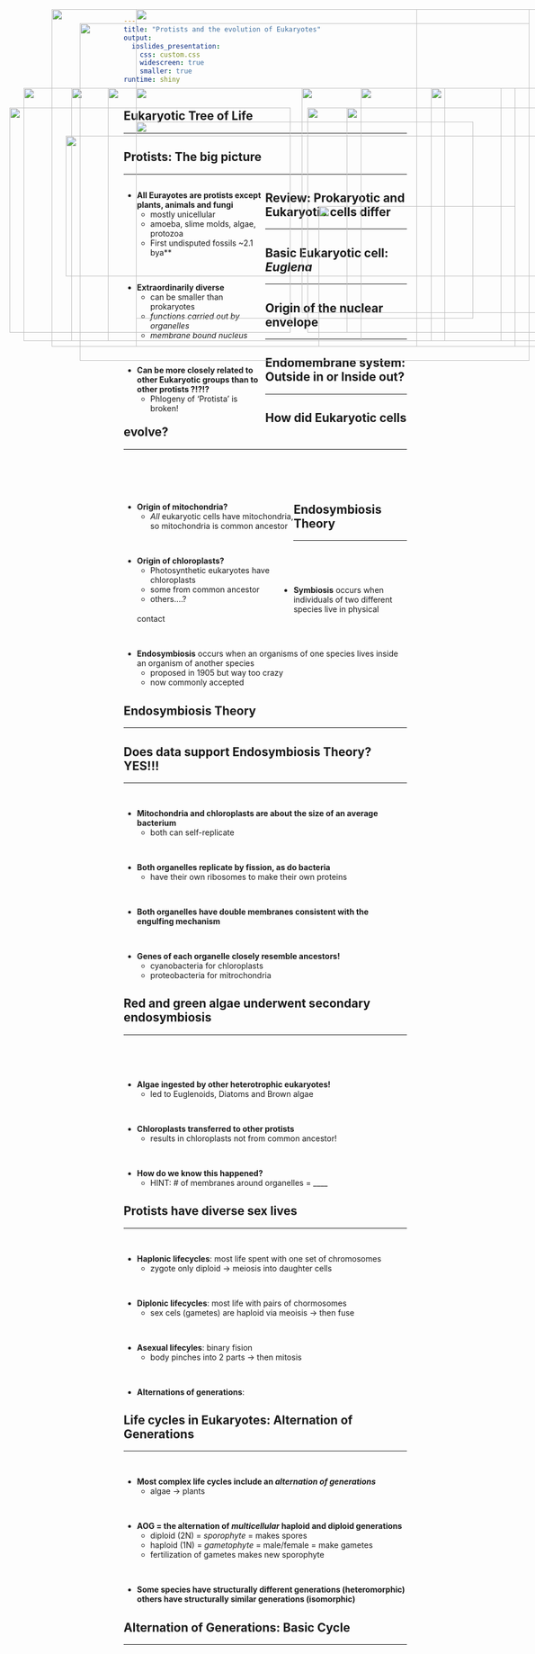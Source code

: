 ```yaml
---
title: "Protists and the evolution of Eukaryotes"
output: 
  ioslides_presentation:
    css: custom.css
    widescreen: true
    smaller: true
runtime: shiny
---
```


## Eukaryotic Tree of Life
<hr>

<IMG STYLE="position:absolute; TOP:190px; LEFT:50px; WIDTH:950px; HEIGHT:450px" SRC="images/eukar_phylo.jpg">

## Protists: The big picture
<hr>

<div style="float: left; width: 50%;">

* **All Eurayotes are protists except plants, animals and fungi**
    + mostly unicellular
    + amoeba, slime molds, algae, protozoa
    + First undisputed fossils ~2.1 bya**

<br/>

* **Extraordinarily diverse**
    + can be smaller than prokaryotes
    + *functions carried out by organelles*
    + *membrane bound nucleus*

<br/>

* **Can be more closely related to other Eukaryotic groups than to other protists ?!?!?**
  + Phlogeny of 'Protista' is broken!
    

</div>

<IMG STYLE="position:absolute; TOP:190px; LEFT:545px; WIDTH:500px; HEIGHT:400px" SRC="images/protist_collage.jpg">

## 

<IMG STYLE="position:absolute; TOP:50px; LEFT:250px; WIDTH:500px; HEIGHT:600px" SRC="images/phyla.jpg">

## Review: Prokaryotic and Eukaryotic cells differ
<hr>

<IMG STYLE="position:absolute; TOP:250px; LEFT:250px; WIDTH:600px; HEIGHT:350px" SRC="images/shareproeu.jpg">

## Basic Eukaryotic cell: *Euglena*
<hr>

<IMG STYLE="position:absolute; TOP:225px; LEFT:25px; WIDTH:500px; HEIGHT:400px" SRC="images/euglena.jpg">

<IMG STYLE="position:absolute; TOP:225px; LEFT:555px; WIDTH:500px; HEIGHT:400px" SRC="images/euglena2.jpg">

## Origin of the nuclear envelope
<hr>

<IMG STYLE="position:absolute; TOP:190px; LEFT:135px; WIDTH:830px; HEIGHT:450px" SRC="images/nuclearenvelope.jpg">

## Endomembrane system: Outside in or Inside out?
<hr>

<IMG STYLE="position:absolute; TOP:190px; LEFT:200px; WIDTH:700px; HEIGHT:450px" SRC="images/outin.jpg">

## How did Eukaryotic cells evolve?
<hr>
<br/>
<br/>
<br/>

<div style="float: left; width: 60%;">

* **Origin of mitochondria?**
    + *All* eukaryotic cells have mitochondria, so mitochondria is common ancestor

<br/>

* **Origin of chloroplasts?**
    + Photosynthetic eukaryotes have chloroplasts
    + some from common ancestor
    + others....?

</div>

<IMG STYLE="position:absolute; TOP:225px; LEFT:625px; WIDTH:350px; HEIGHT:400px" SRC="images/mitochloro.jpg">
    
## Endosymbiosis Theory
<hr>
<br/>
<br/>
<br/>

* **Symbiosis** occurs when individuals of two different species live in physical contact

<br/>

* **Endosymbiosis** occurs when an organisms of one species lives inside an organism of another species
    + proposed in 1905 but way too crazy
    + now commonly accepted
    
<IMG STYLE="position:absolute; TOP:400px; LEFT:575px; WIDTH:350px; HEIGHT:250px" SRC="images/endocartoon.jpg">

## Endosymbiosis Theory
<hr>

<IMG STYLE="position:absolute; TOP:275px; LEFT:125px; WIDTH:850px; HEIGHT:250px" SRC="images/endosymb.jpeg">

## 

<IMG STYLE="position:absolute; TOP:50px; LEFT:100px; WIDTH:850px; HEIGHT:600px" SRC="images/endo_mito.jpg">

## Does data support Endosymbiosis Theory? YES!!!
<hr>
<br/>

* **Mitochondria and chloroplasts are about the size of an average bacterium**
    + both can self-replicate

<br/>

* **Both organelles replicate by fission, as do bacteria** 
    + have their own ribosomes to make their own proteins
      
<br/>

* **Both organelles have double membranes consistent with the engulfing mechanism**

<br/>

* **Genes of each organelle closely resemble ancestors!**
    + cyanobacteria for chloroplasts
    + proteobacteria for mitrochondria
    
## Red and green algae underwent secondary endosymbiosis
<hr>
<br/>
<br/>
<br/>

* **Algae ingested by other heterotrophic eukaryotes!**
    + led to Euglenoids, Diatoms and Brown algae

<br/>

* **Chloroplasts transferred to other protists**
    + results in chloroplasts not from common ancestor!

<br/>

* **How do we know this happened?**
    + HINT: # of membranes around organelles = ____
  

<IMG STYLE="position:absolute; TOP:190px; LEFT:650px; WIDTH:400px; HEIGHT:450px" SRC="images/secondendo.png">

## Protists have diverse sex lives
<hr>
<br/>

* **Haplonic lifecycles**: most life spent with one set of chromosomes
    + zygote only diploid -> meiosis into daughter cells

<br/>

* **Diplonic lifecycles**: most life with pairs of chormosomes
    + sex cels (gametes) are haploid via meoisis -> then fuse
    
<br/>

* **Asexual lifecyles**: binary fision
    + body pinches into 2 parts -> then mitosis

<br/>

* **Alternations of generations**:

<IMG STYLE="position:absolute; TOP:190px; LEFT:775px; WIDTH:150px; HEIGHT:450px" SRC="images/protistsex.jpg">

## Life cycles in Eukaryotes: Alternation of Generations
<hr>
<br/>

* **Most complex life cycles include an *alternation of generations***
    + algae → plants

<br/>

* **AOG = the alternation of *multicellular* haploid and diploid generations**
    + diploid (2N) = *sporophyte* = makes spores
    + haploid (1N) = *gametophyte* = male/female = make gametes
    + fertilization of gametes makes new sporophyte

<br/>

* **Some species have structurally different generations (heteromorphic) others have structurally similar generations (isomorphic)**

## Alternation of Generations: Basic Cycle
<hr>

<IMG STYLE="position:absolute; TOP:190px; LEFT:250px; WIDTH:550px; HEIGHT:450px" SRC="images/aog.png">

##

<IMG STYLE="position:absolute; TOP:75px; LEFT:150px; WIDTH:800px; HEIGHT:600px" SRC="images/brownalgae.jpg">

## 

<IMG STYLE="position:absolute; TOP:50px; LEFT:100px; WIDTH:900px; HEIGHT:600px" SRC="images/isomorph.png">